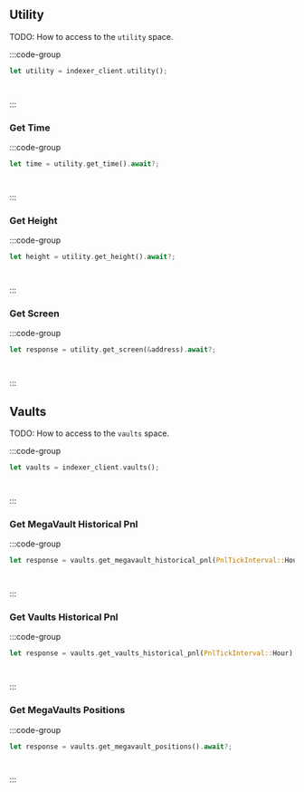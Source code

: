 
<IndexerClient />
<Accounts />
<Markets />


## Utility

TODO: How to access to the `utility` space.

:::code-group

```rust [Rust]
let utility = indexer_client.utility();
```

```python [Python]

```

```typescript [TypeScript]

```

:::



### Get Time

:::code-group

```rust [Rust]
let time = utility.get_time().await?;
```

```python [Python]

```

```typescript [TypeScript]

```

:::



### Get Height

:::code-group

```rust [Rust]
let height = utility.get_height().await?;
```

```python [Python]

```

```typescript [TypeScript]

```

:::



### Get Screen

:::code-group

```rust [Rust]
let response = utility.get_screen(&address).await?;
```

```python [Python]

```

```typescript [TypeScript]

```

:::


## Vaults

TODO: How to access to the `vaults` space.

:::code-group

```rust [Rust]
let vaults = indexer_client.vaults();
```

```python [Python]

```

```typescript [TypeScript]

```

:::



### Get MegaVault Historical Pnl

:::code-group

```rust [Rust]
let response = vaults.get_megavault_historical_pnl(PnlTickInterval::Hour).await?;
```

```python [Python]

```

```typescript [TypeScript]

```

:::



### Get Vaults Historical Pnl

:::code-group

```rust [Rust]
let response = vaults.get_vaults_historical_pnl(PnlTickInterval::Hour).await?;
```

```python [Python]

```

```typescript [TypeScript]

```

:::



### Get MegaVaults Positions

:::code-group

```rust [Rust]
let response = vaults.get_megavault_positions().await?;
```

```python [Python]

```

```typescript [TypeScript]

```

:::




